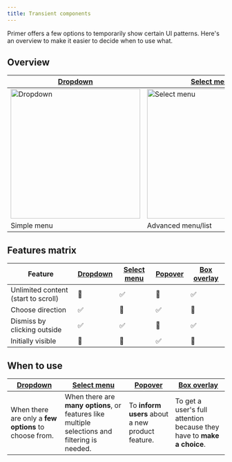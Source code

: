```yaml
---
title: Transient components
---
```


Primer offers a few options to temporarily show certain UI patterns. Here's an overview to make it easier to decide when to use what.

## Overview

[Dropdown](https://primer.style/css/components/dropdown) | [Select menu](https://primer.style/css/components/select-menu) | [Popover](https://primer.style/css/components/popover) | [Box overlay](https://primer.style/css/components/box-overlay)
--- | --- | --- | ---
<img width="300px" src="https://user-images.githubusercontent.com/378023/57117092-92faad00-6d94-11e9-850c-51b3402771fc.png" alt="Dropdown"> | <img width="300px" src="https://user-images.githubusercontent.com/378023/57117261-b4a86400-6d95-11e9-8f7d-02cd4a891dd9.png" alt="Select menu"> | <img width="300px" src="https://user-images.githubusercontent.com/378023/57117420-e3730a00-6d96-11e9-846f-1b0d3d3fb9cc.png" alt="Popover"> | <img width="300px" src="https://user-images.githubusercontent.com/378023/57117491-52e8f980-6d97-11e9-9065-e1a9b27a14d7.png" alt="Box overlay">
Simple menu | Advanced menu/list | FYI | Call to action

## Features matrix

Feature | [Dropdown](https://primer.style/css/components/dropdown) | [Select menu](https://primer.style/css/components/select-menu) | [Popover](https://primer.style/css/components/popover) | [Box overlay](https://primer.style/css/components/box-overlay)
--- | --- | --- | --- | ---
Unlimited content (start to scroll) | 🚫 | ✅  | 🚫 | ✅
Choose direction | ✅ | 🚫 | ✅  | 🚫
Dismiss by clicking outside | ✅  | ✅ | 🚫 | ✅
Initially visible | 🚫  | 🚫 | ✅ | 🚫

## When to use

[Dropdown](https://primer.style/css/components/dropdown) | [Select menu](https://primer.style/css/components/select-menu) | [Popover](https://primer.style/css/components/popover) | [Box overlay](https://primer.style/css/components/box-overlay)
--- | --- | --- | ---
When there are only a **few options** to choose from. | When there are **many options**, or features like multiple selections and filtering is needed. | To **inform users** about a new product feature. | To get a user's full attention because they have to **make a choice**.
